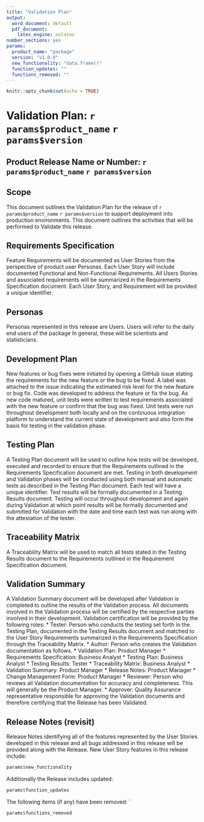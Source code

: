 ```yaml
---
title: "Validation Plan"
output:
  word_document: default
  pdf_document:
    latex_engine: xelatex
number_sections: yes
params:
  product_name: "package"
  version: "v1.0.0"
  new_functionality: "data.frame()"
  function_updates: ""
  functions_removed: ""
---
```


```r
knitr::opts_chunk$set(echo = TRUE)
```

# Validation Plan: `r params$product_name` `r params$version`

## Product Release Name or Number: `r params$product_name` `r params$version`

## Scope
This document outlines the Validation Plan for the release of `r params$product_name` `r params$version` to support deployment into production environments.  This document outlines the activities that will be performed to Validate this release.


## Requirements Specification
Feature Requirements will be documented as User Stories from the perspective of product user Personas. Each User Story will include documented Functional and Non-Functional Requirements. All Users Stories and associated requirements will be summarized in the Requirements Specification document. Each User Story, and Requirement will be provided a unique identifier. 


## Personas
Personas represented in this release are Users. Users will refer to the daily end users of the package In general, these will be scientists and statisticians. 

## Development Plan
New features or bug fixes were initiated by opening a GitHub issue stating the requirements for the new feature or the bug to be fixed.  A label was attached to the issue indicating the estimated risk level for the new feature or bug fix. Code was developed to address the feature or fix the bug.  As new code matured, unit tests were written to test requirements associated with the new feature or confirm that the bug was fixed.  Unit tests were run throughout development both locally and on the continuous integration platform to understand the current state of development and also form the basis for testing in the validation phase. 


## Testing Plan
A Testing Plan document will be used to outline how tests will be developed, executed and recorded to ensure that the Requirements outlined in the Requirements Specification document are met. Testing in both development and Validation phases will be conducted using both manual and automatic tests as described in the Testing Plan document. Each test will have a unique identifier. Test results will be formally documented in a Testing Results document. Testing will occur throughout development and again during Validation at which point results will be formally documented and submitted for Validation with the date and time each test was run along with the attestation of the tester.


## Traceability Matrix
A Traceability Matrix will be used to match all tests stated in the Testing Results document to the Requirements outlined in the Requirement Specification document.


## Validation Summary
A Validation Summary document will be developed after Validation is completed to outline the results of the Validation process. All documents involved in the Validation process will be certified by the respective parties involved in their development. Validation certification will be provided by the following roles:
 * Tester: Person who conducts the testing set forth in the Testing Plan, documented in the Testing Results document and matched to the User Story Requirements summarized in the Requirements Specification through the Traceability Matrix. 
 * Author: Person who creates the Validation documentation as follows.
    * Validation Plan: Product Manager
    * Requirements Specification: Business Analyst
    * Testing Plan: Business Analyst
    * Testing Results: Tester
    * Traceability Matrix: Business Analyst
    * Validation Summary: Product Manager
    * Release Notes: Product Manager
    * Change Management Form: Product Manager
 * Reviewer: Person who reviews all Validation documentation for accuracy and completeness. This will generally be the Product Manager.
 * Approver: Quality Assurance representative responsible for approving the Validation documents and therefore certifying that the Release has been Validated. 


## Release Notes (revisit)
Release Notes identifying all of the features represented by the User Stories developed in this release and all bugs addressed in this release will be provided along with the Release. New User Story features in this release include:
```r
params$new_functionality
```


Additionally the Release includes updated:
```r
params$function_updates
```


The following items (if any) have been removed:
`
```r
params$functions_removed
```

<!-- ## To add:  -->
<!-- User Stories -->
<!-- {Story Category/Epic} -->
<!-- As a {Role}, I want {Functionality} -->

<!-- Bug Addressed -->
<!-- {Insert Bug description} -->

